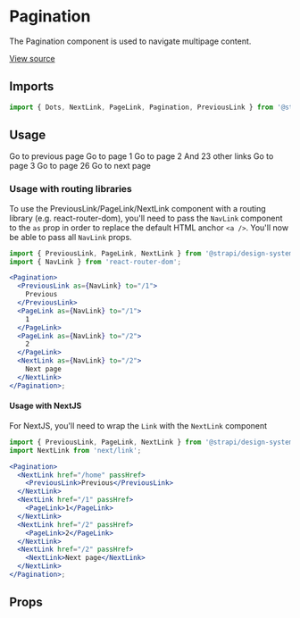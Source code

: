 <!--- Pagination.stories.mdx --->



<Meta title="Design System/Components/v2/Pagination" component={Pagination} />

# Pagination

The Pagination component is used to navigate multipage content.

[View source](https://github.com/strapi/design-system/tree/main/packages/strapi-design-system/src/v2/Pagination)

## Imports

```js
import { Dots, NextLink, PageLink, Pagination, PreviousLink } from '@strapi/design-system/v2';
```

## Usage

<Canvas>
  <Story name="base">
    <Pagination activePage={1} pageCount={26}>
      <PreviousLink href="/1">Go to previous page</PreviousLink>
      <PageLink number={1} href="/1">
        Go to page 1
      </PageLink>
      <PageLink number={2} href="/2">
        Go to page 2
      </PageLink>
      <Dots>And 23 other links</Dots>
      <PageLink number={25} href="/25">
        Go to page 3
      </PageLink>
      <PageLink number={26} href="/26">
        Go to page 26
      </PageLink>
      <NextLink href="/3">Go to next page</NextLink>
    </Pagination>
  </Story>
</Canvas>

### Usage with routing libraries

To use the PreviousLink/PageLink/NextLink component with a routing library (e.g. react-router-dom), you'll need to pass
the `NavLink` component to the `as` prop in order to replace the default HTML anchor `<a />`. You'll now be able to pass
all `NavLink` props.

```jsx
import { PreviousLink, PageLink, NextLink } from '@strapi/design-system';
import { NavLink } from 'react-router-dom';

<Pagination>
  <PreviousLink as={NavLink} to="/1">
    Previous
  </PreviousLink>
  <PageLink as={NavLink} to="/1">
    1
  </PageLink>
  <PageLink as={NavLink} to="/2">
    2
  </PageLink>
  <NextLink as={NavLink} to="/2">
    Next page
  </NextLink>
</Pagination>;
```

#### Usage with NextJS

For NextJS, you'll need to wrap the `Link` with the `NextLink` component

```jsx
import { PreviousLink, PageLink, NextLink } from '@strapi/design-system';
import NextLink from 'next/link';

<Pagination>
  <NextLink href="/home" passHref>
    <PreviousLink>Previous</PreviousLink>
  </NextLink>
  <NextLink href="/1" passHref>
    <PageLink>1</PageLink>
  </NextLink>
  <NextLink href="/2" passHref>
    <PageLink>2</PageLink>
  </NextLink>
  <NextLink href="/2" passHref>
    <NextLink>Next page</NextLink>
  </NextLink>
</Pagination>;
```

## Props

<ArgsTable of={Pagination} />
